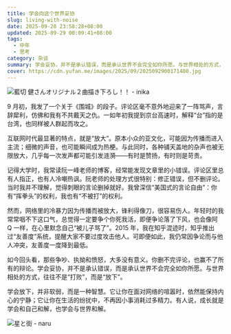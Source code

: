```yaml
---
title: 学会向这个世界妥协
slug: living-with-noise
date: 2025-09-28 23:58:28+08:00
updated: 2025-09-29 00:09:41+08:00
tags:
  - 中年
  - 思考
category: 杂谈
summary: 学会妥协，并不是承认错误，而是承认世界不会完全如你所愿。与世界相处的方式，往往不是“打败”，而是“放下”。
cover: https://cdn.yufan.me/images/2025/09/2025092900171400.jpg
---
```


![藍切 健さんオリジナル２曲描き下ろし！！ - inika](https://cdn.yufan.me/images/2025/09/2025092900210300.jpg)

<MusicPlayer id={34964460} />

9 月初，我发了一个关于《围城》的段子。评论区毫不意外地迎来了一阵骂声，言辞犀利，仿佛和我有不共戴天之仇。一如年初我提到京台高速时，解释“台”指的是台湾，也同样被人群起而攻之。

互联网时代最显著的特点，就是“放大”。原本小众的亚文化，可能因为传播而进入主流；细微的声音，也可能瞬间成为热梗。与此同时，各种铺天盖地的杂声也被无限放大，几乎每一次发声都可能引发涟漪——有时是赞扬，有时则是苛责。

记得大学时，我常读阮一峰老师的博客，经常能发现文章里的小错误。评论区里总有人指正，也有人冷嘲热讽。阮老师的处理方式很特别：修正错误，但不删评论。当时我并不理解，觉得刺眼的言论删掉就好。我曾深信“美国式的言论自由”：你有“挥拳头”的权利，我也有“不被打”的权利。

然而，网络里的冷暴力因为传播而被放大，锋利得像刀，很容易伤人。年轻时的我常常咽不下这口气，总觉得一定要争个你死我活，即便争论落了下风，也会像阿 Q 一样，在心里默念自己“被儿子骂了”。2015 年，我在知乎混迹时，知乎推出过“友善度”系统，提醒大家不要过度攻击他人。可即便如此，我仍常因争论而与他人冲突，友善度一度降到最低。

如今回头看，那些争吵、执拗和愤怒，大多没有意义。你删不完评论，也赢不了所有的辩论。学会妥协，并不是承认错误，而是承认世界不会完全如你所愿。与世界相处的方式，往往不是“打败”，而是“放下”。

学会放下，并非软弱，而是一种智慧。它让你在面对网络的喧嚣时，依然能保持内心的宁静；它让你在生活的纷扰中，不再因小事消耗过多精力。有人说，成长就是学会和自己和解，也学会与世界和解。

![星と街 - naru](https://cdn.yufan.me/images/2025/09/2025092900183100.jpg)
